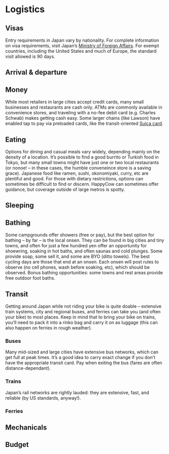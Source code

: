 # Logistics

## Visas

Entry requirements in Japan vary by nationality. For complete information on visa requirements, visit Japan's [Ministry of Foreign Affairs](https://www.mofa.go.jp/j_info/visit/visa/). For exempt countries, including the United States and much of Europe, the standard visit allowed is 90 days.

## Arrival & departure

## Money
While most retailers in large cities accept credit cards, many small businesses and restaurants are cash only. ATMs are commonly available in convenience stores, and traveling with a no-fee debit card (e.g. Charles Schwab) makes getting cash easy. Some larger chains (like Lawson) have enabled tap to pay via preloaded cards, like the transit-oriented [Suica card](https://www.jreast.co.jp/multi/en/pass/suica.html).

## Eating

Options for dining and casual meals vary widely, depending mainly on the density of a location. It's possible to find a good burrito or Turkish food in Tokyo, but many small towns might have just one or two local restaurants (or nonoe! -- in these cases, the humble conveneince store is a saving grace). Japanese food like ramen, sushi, okonomiyaki, curry, etc are plentiful and good. For those with dietary restrictions, options can sometimes be difficult to find or discern. HappyCow can sometimes offer guidance, but coverage outside of large metros is spotty. 

## Sleeping

## Bathing

Some campgrounds offer showers (free or pay), but the best option for bathing -- by far -- is the local onsen. They can be found in big cities and tiny towns, and often for just a few hundred yen offer an opportunity for shoewring, soaking in hot baths, and often saunas and cold plunges. Some provide soap, some sell it, and some are BYO (ditto towels). The best cycling days are those that end at an onsen. Each onsen will post rules to observe (no cell phones, wash before soaking, etc), which should be observed. Bonus bathing opportunities: some towns and rest areas provide free outdoor foot baths. 

## Transit

Getting around Japan while not riding your bike is quite doable -- extensive train systems, city and regional buses, and ferries can take you (and often your bike) to most places. Keep in mind that to bring your bike on trains, you'll need to pack it into a rinko bag and carry it on as luggage (this can also happen on ferries in rough weather). 

### Buses

Many mid-sized and large cities have extensive bus networks, which can get full at peak times. It's a good idea to carry exact change if you don't have the appropriate transit card. Pay when exiting the bus (fares are often distance-dependant). 

### Trains

Japan's rail networks are rightly lauded: they are extensive, fast, and reliable (by US standards, anyway!). 

### Ferries

## Mechanicals

## Budget
